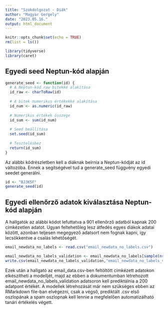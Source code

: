 ---
title: "Szakdolgozat - Diák"
author: "Magyar Gergely"
date: "2023.05.16."
output: html_document
---

```{r setup, include=FALSE}
knitr::opts_chunk$set(echo = TRUE)
rm(list = ls())

library(tidyverse)
library(caret)
```

## Egyedi seed Neptun-kód alapján
```{r}
generate_seed <- function(id) {
  # A Neptun-kód raw bitekké alakítása
  id_raw <- charToRaw(id)
  
  # A bitek numerikus értékekké alakítása
  id_num <- as.numeric(id_raw)
  
  # Numerikus értékek összege
  id_sum <- sum(id_num)
  
  # Seed beállítása
  set.seed(id_sum)
  
  # Teszteléshez
  return(id_sum)
}
```

Az alábbi kódrészletben kell a diáknak beírnia a Neptun-kódját az id változóba. Ennek a segítségével tud a generate_seed függvény egyedi seedet generálni.

```{r}
id <- "BJ3KSF"
generate_seed(id)
```

## Egyedi ellenőrző adatok kiválasztása Neptun-kód alapján

A hallgatók az alábbi kódot lefuttatva a 901 ellenőrző adatból kapnak 200 címkézetlen adatot. Ugyan feltehetőleg lesz átfedés egyes diákok adatai között, azonban teljesen megegyező adatsort nem fognak kapni, így lecsökkentve a csalás lehetőségét.

```{r}
email_newdata_no_labels <- read.csv("email_newdata_no_labels.csv")

email_newdata_no_labels_validation <- email_newdata_no_labels[sample(nrow(email_newdata_no_labels), 200),]
write.csv(email_newdata_no_labels_validation,"email_newdata_no_labels_validation.csv")
```

Ezek után a hallgató az email_data.csv-ben feltöltött címkézett adatokon elkészítheti a modelljét, majd az ebben a dokumentumban létrehozott email_newdata_no_labels_validation adatsoron kell prediktálnia a 200 adatpont értékét. A modellek létrehozását már nem szükséges ebben az RMarkdown file-ban elvégezni, csak a végső, prediktált .csv első oszlopának a spam oszlopnak kell lennie a megfelelően automatizálható tanári értékelés végett.